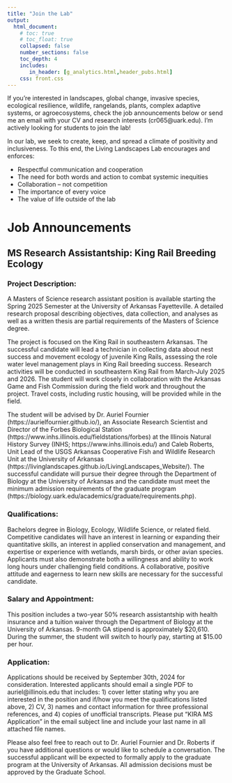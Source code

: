 ```yaml
---
title: "Join the Lab"
output: 
  html_document:
    # toc: true
    # toc_float: true
    collapsed: false
    number_sections: false
    toc_depth: 4
    includes:
       in_header: [g_analytics.html,header_pubs.html]
    css: front.css
---
```


If you're interested in landscapes, global change, invasive species, ecological resilience, wildlife, rangelands, plants, complex adaptive systems, or agroecosystems, check the job announcements below or send me an email with your CV and research interests (cr065@uark.edu). I'm actively looking for students to join the lab!

In our lab, we seek to create, keep, and spread a climate of positivity and inclusiveness. To this end, the Living Landscapes Lab encourages and enforces:

- Respectful communication and cooperation
- The need for both words and action to combat systemic inequities
- Collaboration -- not competition
- The importance of every voice 
- The value of life outside of the lab

# Job Announcements

<!-- There are no positions available at this time. -->

## MS Research Assistantship: King Rail Breeding Ecology

### Project Description: 

A Masters of Science research assistant position is available starting the Spring 2025 Semester at the University of Arkansas Fayetteville. A detailed research proposal describing objectives, data collection, and analyses as well as a written thesis are partial requirements of the Masters of Science degree. 

The project is focused on the King Rail in southeastern Arkansas. The successful candidate will lead a technician in collecting data about nest success and movement ecology of juvenile King Rails, assessing the role water level management plays in King Rail breeding success.
Research activities will be conducted in southeastern King Rail from March-July 2025 and 2026.  The student will work closely in collaboration with the Arkansas Game and Fish Commission during the field work and throughout the project.  Travel costs, including rustic housing, will be provided while in the field.

The student will be advised by Dr. Auriel Fournier (https://aurielfournier.github.io/), an Associate Research Scientist and Director of the Forbes Biological Station (https://www.inhs.illinois.edu/fieldstations/forbes) at the Illinois Natural History Survey (INHS; https://www.inhs.illinois.edu/) and Caleb Roberts, Unit Lead of the USGS Arkansas Cooperative Fish and Wildlife Research Unit at the University of Arkansas (https://livinglandscapes.github.io/LivingLandscapes_Website/).  The successful candidate will pursue their degree through the Department of Biology at the University of Arkansas and the candidate must meet the minimum admission requirements of the graduate program (https://biology.uark.edu/academics/graduate/requirements.php).

### Qualifications: 

Bachelors degree in Biology, Ecology, Wildlife Science, or related field. Competitive candidates will have an interest in learning or expanding their quantitative skills, an interest in applied conservation and management, and expertise or experience with wetlands, marsh birds, or other avian species.  Applicants must also demonstrate both a willingness and ability to work long hours under challenging field conditions.   A collaborative, positive attitude and eagerness to learn new skills are necessary for the successful candidate.

### Salary and Appointment: 

This position includes a two-year 50% research assistantship with health insurance and a tuition waiver through the Department of Biology at the University of Arkansas.  9-month GA stipend is approximately $20,610. During the summer, the student will switch to hourly pay, starting at $15.00 per hour.

### Application: 

Applications should be received by September 30th, 2024 for consideration. Interested applicants should email a single PDF to auriel@illinois.edu that includes: 1) cover letter stating why you are interested in the position and if/how you meet the qualifications listed above, 2) CV, 3) names and contact information for three professional references, and 4) copies of unofficial transcripts. Please put “KIRA MS Application” in the email subject line and include your last name in all attached file names. 

Please also feel free to reach out to Dr. Auriel Fournier and Dr. Roberts if you have additional questions or would like to schedule a conversation. The successful applicant will be expected to formally apply to the graduate program at the University of Arkansas. All admission decisions must be approved by the Graduate School. 


<!-- ## Ph.D. Assistantship – Invasion ecology: early detection + impacts -->

<!-- ### Basic info -->

<!-- - Location: University of Arkansas, Department of Biological Sciences, Fayetteville, AR -->

<!-- - Salary: \$18,800 plus potential additive fellowships up to $22,000/year -->

<!-- - Start date: Fall 2023 or Spring 2024 -->

<!-- - **Applications will be reviewed as they are received!** -->

<!-- ### Description -->

<!-- I am looking for a doctoral student with a collaborative spirit, a creative mind, and strong interest in applied ecology and natural resources management. The student will be part of the University of Arkansas Department of Biological Sciences, the Arkansas Cooperative Fish & Wildlife Research Unit, and the Living Landscapes Lab. The student will lead a 4-year project on improving early detection models for invasive plants using Bayesian modeling, mechanistic dispersal modeling, and geospatial analyses. The focal species will be cogongrass (*Imperata cylindrica*), the ‘seventh worst weed in the world.’ There are many opportunities to work in wildlife-related research (e.g., impacts of cogongrass on ground-nesting birds). -->

<!-- The student will work with a diverse group of researchers from the USDA Agricultural Research Service, the University of Florida, the U.S. Forest Service, and Michigan State University. The student will also collaborate closely with another Ph.D. student at the University of Florida, who will focus on ecosystem service impacts (fire risk modeling, biodiversity effects) of cogongrass.  -->

<!-- The student’s stipend will be paid via a research assistantship. The research assistantship will cover the student’s salary year-round. Tuition will be waived. In addition to the salary, the University of Arkansas also offers [fellowships](https://graduate-and-international.uark.edu/graduate/costs-and-funding/fellowships-scholarships/doctoral-fellowships.php) that can substantially increase student salary.  -->

<!-- ### Qualifications -->

<!-- - Strong organizational, leadership, and communication skills to co-produce and conduct a research project with collaborators (e.g., natural resource agencies, university faculty, etc.).  -->

<!-- - Experience using GIS software (e.g., QGIS, ESRI, R geospatial packages). -->

<!-- - Proficiency in at least one statistical programming language (e.g., R, Julia, Python). -->

<!-- - Background in statistics, preferably Bayesian modeling and spatial analyses. -->

<!-- - A Master’s degree from a natural resources, biology, ecology, wildlife, fisheries, agronomy, or closely-related program.  -->

<!-- - Commitment to publishing peer-reviewed scientific articles and present research at conferences. -->

<!-- - Fortitude to work in challenging field conditions (e.g., heat, humidity, cold, rain, etc.). -->

<!-- - Suitable grades per [University of Arkansas Graduate School requirements](https://graduate-and-international.uark.edu/graduate/future-students/applying/degree-seeking.php). -->

<!-- - A valid US driver’s license or ability/willingness to obtain one prior to starting this position. -->

<!-- - Commitment to principles of diversity, equity, and inclusion. -->

<!-- ### To apply, please email me your: -->

<!-- - CV (which should include education, previous work/research experience, contact info for 3 references, and M.S. transcripts).  -->

<!-- - A cover letter detailing 1) interests and experience and 2) how these interests and experiences will translate to being a successful graduate student, project leader, and collaborator with our cooperating agencies. -->

<!-- - Please mark the subject of your application email as “Ph.D. Student Application” Email to cr065@uark.edu. -->


